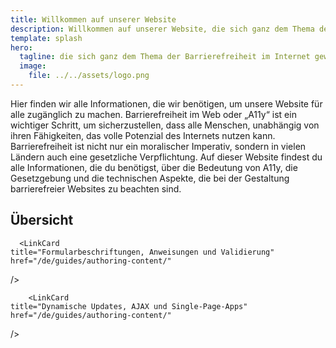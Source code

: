 ```yaml
---
title: Willkommen auf unserer Website
description: Willkommen auf unserer Website, die sich ganz dem Thema der Barrierefreiheit im Internet gewidmet ist!
template: splash
hero:
  tagline: die sich ganz dem Thema der Barrierefreiheit im Internet gewidmet ist!
  image:
    file: ../../assets/logo.png
---
```



Hier finden wir alle Informationen, die wir benötigen, um unsere Website für
alle zugänglich zu machen. Barrierefreiheit im Web oder „A11y“ ist ein wichtiger Schritt,
um sicherzustellen, dass alle Menschen, unabhängig von ihren Fähigkeiten, das volle Potenzial
des Internets nutzen kann. Barrierefreiheit ist nicht nur ein moralischer Imperativ, sondern
in vielen Ländern auch eine gesetzliche Verpflichtung. Auf dieser Website findest du alle
Informationen, die du benötigst, über die Bedeutung von A11y, die Gesetzgebung und die
technischen Aspekte, die bei der Gestaltung barrierefreier Websites zu beachten sind.

## Übersicht

<CardGrid>
  <LinkCard
    title="Grundlagen der Barrierefreiheit - Behinderungen und Richtlinien"
    href="/guides/grundlagen/einleitung/"
  />
    <LinkCard
    title="Gestaltung einer barrierefreien Benutzererfahrung"
    href="/de/guides/authoring-content/"
  />
    <LinkCard
    title="Semantische Struktur und Navigation"
    href="/de/guides/authoring-content/"
  />
    <LinkCard
    title="Visuelles Design und Farben"
    href="/de/guides/authoring-content/"
  />
    <LinkCard
    title="Geräteunabhängige Eingabemethoden"
    href="/de/guides/authoring-content/"
  />

      <LinkCard
    title="Formularbeschriftungen, Anweisungen und Validierung"
    href="/de/guides/authoring-content/"

/>
<LinkCard
    title="Responsive Design und Zoom"
    href="/de/guides/authoring-content/"
  />
<LinkCard
    title="Multimedia, Animationen und Bewegungsabläufe"
    href="/de/guides/authoring-content/"
  />

        <LinkCard
    title="Dynamische Updates, AJAX und Single-Page-Apps"
    href="/de/guides/authoring-content/"

/>
<LinkCard
    title="Benutzerdefinierte JavaScript/ARIA Widgets"
    href="/de/guides/authoring-content/"
  />
<LinkCard
    title="Testen der Barrierefreiheit im Internet: Grundlegende Methoden und
        Werkzeuge"
    href="/de/guides/authoring-content/"
  />
<LinkCard
    title="Testen der Barrierefreiheit im Internet: Bildschirmlesegeräte"
    href="/de/guides/authoring-content/"
  />
<LinkCard
    title="Usability-Tests für die Barrierefreiheit"
    href="/de/guides/authoring-content/"
  />

</CardGrid>
